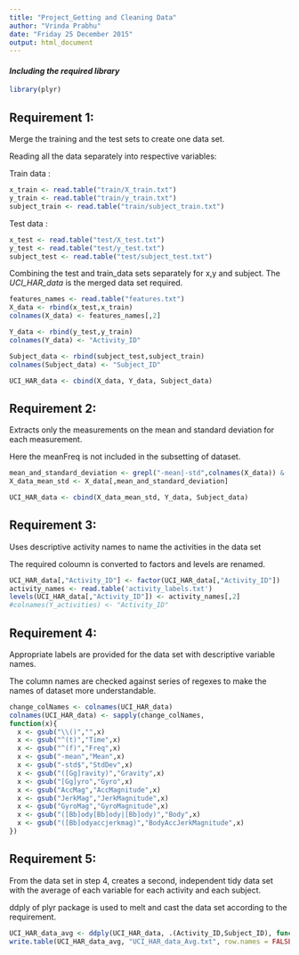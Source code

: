 ```yaml
---
title: "Project_Getting and Cleaning Data"
author: "Vrinda Prabhu"
date: "Friday 25 December 2015"
output: html_document
---
```




#### _Including the required library_

```r
library(plyr)
```

## Requirement 1: 
Merge the training and the test sets to create one data set.

Reading all the data separately into respective variables:

Train data :
```r
x_train <- read.table("train/X_train.txt")
y_train <- read.table("train/y_train.txt")
subject_train <- read.table("train/subject_train.txt")
```

Test data :
```r
x_test <- read.table("test/X_test.txt")
y_test <- read.table("test/y_test.txt")
subject_test <- read.table("test/subject_test.txt")
```


Combining the test and train_data sets separately for x,y and subject.
The *UCI_HAR_data* is the merged data set required.

```r
features_names <- read.table("features.txt")
X_data <- rbind(x_test,x_train)
colnames(X_data) <- features_names[,2]

Y_data <- rbind(y_test,y_train)
colnames(Y_data) <- "Activity_ID"

Subject_data <- rbind(subject_test,subject_train)
colnames(Subject_data) <- "Subject_ID"

UCI_HAR_data <- cbind(X_data, Y_data, Subject_data) 
```


## Requirement 2: 
Extracts only the measurements on the mean and standard deviation for each measurement. 

Here the meanFreq is not included in the subsetting of dataset.
```r
mean_and_standard_deviation <- grepl("-mean|-std",colnames(X_data)) & !grepl("-meanFreq",colnames(X_data))
X_data_mean_std <- X_data[,mean_and_standard_deviation]

UCI_HAR_data <- cbind(X_data_mean_std, Y_data, Subject_data) 
```


## Requirement 3:
Uses descriptive activity names to name the activities in the data set

The required coloumn is converted to factors and levels are renamed.
```r
UCI_HAR_data[,"Activity_ID"] <- factor(UCI_HAR_data[,"Activity_ID"])
activity_names <- read.table('activity_labels.txt')
levels(UCI_HAR_data[,"Activity_ID"]) <- activity_names[,2]
#colnames(Y_activities) <- "Activity_ID"
```


## Requirement 4: 
Appropriate labels are provided for the data set with descriptive variable names. 

The column names are checked against series of regexes to make the names of dataset more understandable.
```r
change_colNames <- colnames(UCI_HAR_data)
colnames(UCI_HAR_data) <- sapply(change_colNames, 
function(x){
  x <- gsub("\\()","",x)
  x <- gsub("^(t)","Time",x)
  x <- gsub("^(f)","Freq",x)
  x <- gsub("-mean","Mean",x)
  x <- gsub("-std$","StdDev",x)
  x <- gsub("([Gg]ravity)","Gravity",x)
  x <- gsub("[Gg]yro","Gyro",x)
  x <- gsub("AccMag","AccMagnitude",x)
  x <- gsub("JerkMag","JerkMagnitude",x)
  x <- gsub("GyroMag","GyroMagnitude",x)
  x <- gsub("([Bb]ody[Bb]ody|[Bb]ody)","Body",x)
  x <- gsub("([Bb]odyaccjerkmag)","BodyAccJerkMagnitude",x)
})
```


## Requirement 5: 
From the data set in step 4, creates a second, independent tidy data set with the average of each variable for each activity and each subject.

ddply of plyr package is used to melt and cast the data set according to the requirement.
```r
UCI_HAR_data_avg <- ddply(UCI_HAR_data, .(Activity_ID,Subject_ID), function(x) colMeans(x[, 1:66]))
write.table(UCI_HAR_data_avg, "UCI_HAR_data_Avg.txt", row.names = FALSE, quote = FALSE)
```



